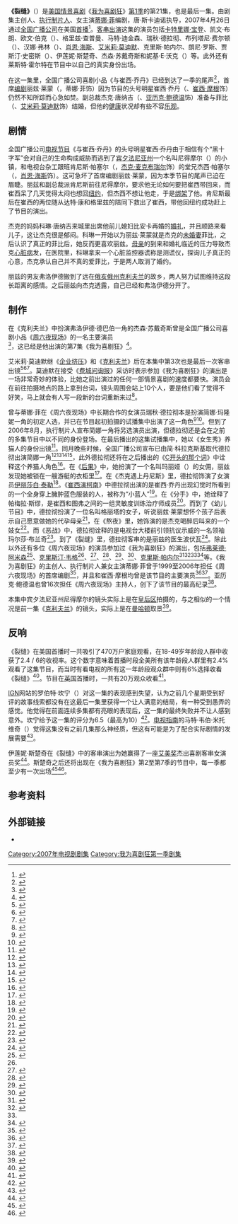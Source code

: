 {{noteTA
|G1=Movie
|G2=Show
|1=zh-cn:我为喜剧狂; zh-tw:超級製作人; zh-hk:娛樂揸Fit人;
|2=zh-hk:嘉芙蓮娜·寶頓;zh-cn:卡特里娜·宝登
|3=zh-hk:珍·嘉露絲姬;zh-cn=简·科拉克斯基;
}}
{{Infobox television episode
| Title        = 裂缝
| Series       = [[我为喜剧狂|我为喜剧狂]]
| Image        =  <!-- No-free image with insufficient rationale [[Image:30_Rock_season_1_episode_21.png|250px]] -->
| Caption      = Liz, Colleen and Phoebe visit Jack in the hospital.
| Season       = 1
| Episode      = 21
| Airdate      = {{Start date|2007|04|26}}
| Production   = 121
| Writer       = [[蒂娜·菲|蒂娜·菲]]
| Director     = {{link-en|唐·斯卡迪诺|Don Scardino}}
| Music        =
| Photographer = 瓦尼亚·西恩祖尔（{{lang|en|Vanja Černjul}}）
| Guests       = [[卡特里娜·宝登|卡特里娜·宝登]]饰施乐·泽洛克斯（{{lang|en|Cerie Xerox}}）<br>凯文·布朗（{{lang|en|Kevin Brown}}）饰达特·康·斯莱特里（{{lang|en|Dot Com Slattery}}）<br />格里兹·查普曼（{{lang|en|Grizz Chapman}}）饰格里兹·格里斯伍德（{{lang|en|Grizz Griswold}}）<br>{{link-en|马特·迪金森|Matt Dickinson}}饰杰克的助理<br>{{link-en|瑞秋·德拉彻|Rachel Dratch}}饰波伏瓦医生（{{lang|en|Dr. Beauvoir}}）<br>[[肖恩·海斯|肖恩·海斯]]饰杰西·帕塞尔（{{lang|en|Jesse Parcell}}）<br>[[莱斯特·霍尔特|莱斯特·霍尔特]]以自己的真实身份出场<br>[[艾米莉·莫迪默|艾米莉·莫迪默]]饰菲比（{{lang|en|Phoebe}}）<br>[[克里斯·帕内尔|克里斯·帕内尔]]饰里奥·斯派西曼医生（{{lang|en|Dr. Leo Spaceman}}）<br>朗尼·罗斯（{{lang|en|Lonny Ross}}）饰乔什·吉拉德（{{lang|en|Josh Girard}}）<br>{{link-en|伊莲妮·斯楚奇|Elaine Stritch}}饰科琳·唐纳吉（{{lang|en|Colleen Donaghy}}）<br>[[杰森·苏戴奇斯|杰森·苏戴奇斯]]饰弗洛伊德·德巴伯（{{lang|en|Floyd DeBarber}}）
| Episode list = [[我为喜剧狂_(第1季)|《我为喜剧狂》第1季]]<br>[[我为喜剧狂剧集列表|《我为喜剧狂》剧集列表]]
| Prev         = [[克利夫兰_(我为喜剧狂)|克利夫兰]]
| Next         = [[宋飞的视野|宋飞的视野]]
}}

'''《裂缝》'''（{{lang|en|''Hiatus''}}）是[[美国|美国]][[情景喜剧|情景喜剧]]《[[我为喜剧狂|我为喜剧狂]]》[[我为喜剧狂_(第1季)|第1季]]的第21集，也是最后一集。由剧集主创人、[[执行制片人|执行制片人]]、女主演[[蒂娜·菲|蒂娜·菲]]编剧，唐·斯卡迪诺执导，2007年4月26日通过[[全国广播公司|全国广播公司]]在美国[[首演|首播]]<ref name="screen rush">{{cite web |url=http://www.screenrush.co.uk/television/television-813/season-2600/ |title=30 Rock: Episodes |publisher=Screenrush (AlloCiné) |accessdate=2013-07-28 |location=London |archiveurl=https://web.archive.org/web/20120730001543/http://www.screenrush.co.uk/television/television-813/season-2600/ |archivedate=2012-07-30 |deadurl=no }}</ref>。[[友情客串|客串出演]]这集的演员包括[[卡特里娜·宝登|卡特里娜·宝登]]、凯文·布朗、欧文·伯克（{{lang|en|Owen Burke}}）、格里兹·查普曼、马特·迪金森、瑞秋·德拉彻、布列塔尼·费尔顿（{{lang|en|Brittany Felton}}）、汉娜·弗林（{{lang|en|Hannah Flynn}}）、[[肖恩·海斯|肖恩·海斯]]、[[艾米莉·莫迪默|艾米莉·莫迪默]]、克里斯·帕内尔、朗尼·罗斯、贾斯汀·史密斯（{{lang|en|Justin Smith}}）、伊莲妮·斯楚奇、杰森·苏戴奇斯和妮基·E·沃克（{{lang|en|Nikki E. Walker}}）等。此外还有莱斯特·霍尔特在节目中以自己的真实身份出场。

在这一集里，全国广播公司喜剧小品《{{lang|en|TGS}}与崔西·乔丹》已经到达了一季的尾声<ref name="119ref">{{cite episode |title=Corporate Crush |series=30 Rock |credits=John Riggi (writer); Don Scardino (director) |network=NBC Universal |station=NBC |airdate=2007-04-12 |season=1 |number=19}}</ref>，首席[[编剧|编剧]]丽兹·莱蒙（{{lang|en|Liz Lemon}}，蒂娜·菲饰）因为节目的头号明星崔西·乔丹（{{lang|en|Tracy Jordan}}、[[崔西·摩根|崔西·摩根]]饰）仍然不知所踪而心急如焚。副总裁杰克·唐纳吉（{{lang|en|Jack Donaghy}}、[[亚历克·鲍德温|亚历克·鲍德温]]饰）准备与菲比（{{lang|en|Phoebe}}、[[艾米莉·莫迪默|艾米莉·莫迪默]]饰）结婚，但他的[[健康|健康]]状况却有些不容[[乐观|乐观]]。

==剧情==
全国广播公司[[电视节目|电视节目]]《{{lang|en|TGS}}与崔西·乔丹》的头号明星崔西·乔丹由于相信有个“黑十字军”会对自己的生命构成威胁而逃到了[[宾夕法尼亚州|宾夕法尼亚州]]一个名叫尼得摩尔（{{lang|en|Needmore}}）的小镇，和电视台杂工跟班肯尼斯·帕塞尔（{{lang|en|Kenneth Parcell}}，[[杰克·麦克布瑞尔|杰克·麦克布瑞尔]]饰）的堂兄杰西·帕塞尔（{{lang|en|Jesse Parcell}}，[[肖恩·海斯|肖恩·海斯]]饰）。这可急坏了首席编剧丽兹·莱蒙，因为本季节目的尾声已迫在眉睫。丽兹和副总裁派肯尼斯前往尼得摩尔，要求他无论如何要把崔西带回来，而崔西呆了几天觉得太闷也想回[[纽约|纽约]]，但杰西不想让他走，于是[[绑架|绑架]]了他。肯尼斯最后在崔西的两位随从达特·康和格里兹的陪同下救出了崔西，带他回纽约成功赶上了节目的演出。

杰克的妈妈科琳·唐纳吉来城里出席他前儿媳妇比安卡再婚的[[婚礼|婚礼]]，并且顺路来看儿子，这让杰克很是郁闷。科琳一开始以为丽兹·莱蒙就是杰克的[[未婚妻|未婚妻]]菲比，之后认识了真正的菲比后，她反而更喜欢丽兹。[[母亲|母亲]]的到来和婚礼临近的压力导致杰克[[心脏病|心脏病]]发，在医院里，科琳拿来一个心脏监控器谎称是测谎仪，探询儿子真正的心意，杰克承认自己并不真的爱菲比，于是两人取消了婚约。

丽兹的男友弗洛伊德搬到了远在[[俄亥俄州|俄亥俄州]][[克利夫兰_(俄亥俄州)|克利夫兰]]的故乡，两人努力试图维持这段长距离的感情。之后丽兹向杰克透露，自己已经和弗洛伊德分开了。

==制作==
在《克利夫兰》中扮演弗洛伊德·德巴伯一角的杰森·苏戴奇斯曾是全国广播公司喜剧小品《[[周六夜现场|周六夜现场]]》的一名主要演员<ref name="sudeikis">{{cite news|first=Whitney|last=Matheson|title=A chat with ... ''30 Rock'' and ''SNL'' star Jason Sudeikis|url=http://content.usatoday.com/communities/popcandy/post/2007/04/159575/1|work=USA Today|date=2007-04-19|accessdate=2013-07-31|archive-date=2013-07-31|archive-url=https://web.archive.org/web/20130731101104/http://content.usatoday.com/communities/popcandy/post/2007/04/159575/1|dead-url=no}}</ref>，这已经是他出演的第7集《我为喜剧狂》<ref>{{cite web |url=http://www.imdb.com/name/nm0837177/filmoseries#tt0496424 |title=Jason Sudeikis — Filmography by TV series |accessdate=2013-08-10 |publisher=IMDb |archiveurl=https://web.archive.org/web/20120118061656/http://www.imdb.com/name/nm0837177/filmoseries#tt0496424 |archivedate=2012-01-18 |deadurl=no }}</ref>。

艾米莉·莫迪默继《[[企业挤压|企业挤压]]》和《[[克利夫兰_(我为喜剧狂)|克利夫兰]]》后在本集中第3次也是最后一次客串出镜<ref>{{cite web |url=http://www.imdb.com/name/nm0607865/ |title=Emily Mortimer |accessdate=2013-08-10 |publisher=IMDb |archiveurl=https://web.archive.org/web/20130807202853/http://www.imdb.com/name/nm0607865/ |archivedate=2013-08-07 |deadurl=no }}</ref><ref>{{cite news |first=Robert |last=Canning |url=http://www.ign.com/articles/2007/04/20/30-rock-cleveland-review |title=30 Rock: "Cleveland" Review |accessdate=2010-04-05 |date=2007-04-20 |publisher=IGN TV |archiveurl=https://web.archive.org/web/20120612020950/http://tv.ign.com/articles/782/782310p1.html |archivedate=2012-06-12 |deadurl=no }}</ref><ref>{{cite news |first=Mary Elizabeth |last=Williams |url=http://www.salon.com/entertainment/tv/review/2007/04/27/30_rock/print.html |archiveurl=https://web.archive.org/web/20110605075438/http://www.salon.com/entertainment/tv/review/2007/04/27/30_rock/print.html |archivedate=2011-06-05 |deadurl=yes |title=Finale wrap-up: "30 Rock" |accessdate=2011-06-05 |date=2007-04-27 |publisher=Salon.com }}</ref>。莫迪默在接受《[[费城问询报|费城问询报]]》采访时表示参加《我为喜剧狂》的演出是一场非常奇妙的体验，比她之前出演过的任何一部情景喜剧的速度都要快。演员会在前往拍摄地点的路上拿到台词，镜头周围会站上10个人，要是他们看了觉得不好笑，马上就会有人写一段新的台词重新来过<ref>{{cite news |first=Howard |last=Gensler |url=http://articles.philly.com/2007-10-19/entertainment/24996403_1_room-service-real-girl-emily-mortimer |title=Emily Mortimer enjoys her work in 'Lars and the Real Girl' |accessdate=2013-08-10 |date=2007-10-19 |work=The Philadelphia Inquirer |archiveurl=https://web.archive.org/web/20121018221515/http://articles.philly.com/2007-10-19/entertainment/24996403_1_room-service-real-girl-emily-mortimer |archivedate=2012-10-18 |deadurl=no }}</ref>。

曾与蒂娜·菲在《周六夜现场》中长期合作的女演员瑞秋·德拉彻本是扮演简娜·玛隆妮一角的初定人选，并已在节目起初拍摄的试播集中出演了这一角色<ref>{{cite news |first=Justin |last=Ravitz |title=Unemployment’s a Downer for ''SNL''-er Dratch |url=http://nymag.com/news/intelligencer/45792/ |publisher=''New York Magazine'' |date=2008-04-07 |accessdate=2013-07-28 |archiveurl=https://web.archive.org/web/20121013011052/http://nymag.com/news/intelligencer/45792/ |archivedate=2012-10-13 |deadurl=no }}</ref><ref name="ew fine">{{cite news |first=Kristen |last=Baldwin |url=http://www.ew.com/ew/article/0,,20033897_2,00.html |title=One Fine Fey |accessdate=2013-07-31 |date=2007-04-10 |work=Entertainment Weekly |page=2 |archiveurl=https://web.archive.org/web/20121018010111/http://www.ew.com/ew/article/0%2C%2C20033897_2%2C00.html |archivedate=2012-10-18 |deadurl=no }}</ref>。但到了2006年8月，执行制片人{{link-en|洛恩·迈克尔斯|Lorne Michaels}}宣布简娜一角将另选演员出演，但德拉彻还是会在之前的多集节目中以不同的身份登场。在最后播出的这集试播集中，她以《女生秀》养猫人的身份出镜<ref name="michaelsaboutdratch">{{cite news |first=Michael |last=Schneider |title=Inside Move: Dratch latched to multiple ''Rock'' roles |url=http://variety.com/2006/scene/news/inside-move-dratch-latched-to-multiple-rock-roles-1200342025/ |publisher=''Variety'' |date=2006-08-14 |accessdate=2013-07-28 |archiveurl=https://web.archive.org/web/20120516190758/http://www.variety.com/index.asp?layout=story&articleID=VR1117948462&cs=1 |archivedate=2012-05-16 |deadurl=no }}</ref>。同月晚些时候，全国广播公司宣布已由简·科拉克斯基取代德拉彻出演简娜一角<ref name="dratchout">{{cite news |url=http://www.zap2it.com/tv/news/zap-janekrakowskijoins30rock,0,1779072.story?coll=zap-tv-headlines |title='Ally' Cat Krakowski Joins '30 Rock' |accessdate=2013-07-28 |date=2006-08-17 |publisher=Zap2it |archiveurl=https://web.archive.org/web/20120927030648/http://www.zap2it.com/tv/news/zap-janekrakowskijoins30rock%2C0%2C1779072.story?coll=zap-tv-headlines |archivedate=2012-09-27 |deadurl=yes }}</ref><ref name="dratchout_2">{{cite news|first=Joel |last=Keller |title=Jane Krakowski added to ''30 Rock'' |url=http://www.aoltv.com/2006/08/17/jane-krakowski-added-to-30-rock/ |publisher=''AOL''-{}-'s TV Squad |date=2008-08-17 |accessdate=2013-07-28 |archiveurl=https://web.archive.org/web/20120813214025/http://www.aoltv.com/2006/08/17/jane-krakowski-added-to-30-rock/ |deadurl=no |archivedate=2012-08-13 }}</ref><ref name="dratchout_3">{{cite news |first=Colin |last=Mahan |title=''30 Rock'' adds Jane Krakowski |url=http://www.tv.com/news/30-rock-adds-jane-krakowski--5917/ |publisher=TV.com |date=2006-08-16 |accessdate=2013-07-28 |archiveurl=https://web.archive.org/web/20080615234403/http://www.tv.com/ally-mcbeal/show/168/story/5917.htmlom_act%3Dconvert%26om_clk%3Dheadlinessh |archivedate=2008-06-15 |deadurl=no }}</ref><ref>{{cite news |first=Rebecca |last=Traister |url=http://www.salon.com/life/broadsheet/2010/04/14/tina_fey_backlash/ |title=The Tina Fey backlash |accessdate=2013-07-31 |date=2010-04-14 |publisher=Salon.com |archiveurl=https://web.archive.org/web/20110820213538/http://www.salon.com/life/broadsheet/2010/04/14/tina_fey_backlash |archivedate=2011-08-20 |deadurl=no }}</ref>，此外德拉彻还将在之后播出的《[[C开头的那个词|C开头的那个词]]》中诠释这个养猫人角色<ref name="plotreference">{{cite episode |title=Pilot |episodelink=试播集 (我为喜剧狂) |series=30 Rock |credits=Writer: Tina Fey; Director: Adam Bernstein |network=NBC Universal |station=NBC |airdate=2006-10-11 |season=1 |number=1}}</ref>。在《[[后果_(我为喜剧狂)|后果]]》中，她扮演了一个名叫玛丽娅（{{lang|en|Maria}}）的女佣，丽兹发现她被锁在一艘游艇的衣柜里<ref name="theaftermath">{{cite episode |title=The Aftermath |series=30 Rock |serieslink=我为喜剧狂 |credits=Writer: Tina Fey; Director: Adam Bernstein |network=NBC Universal |station=NBC |airdate=2006-10-18 |season=1 |number=2}}</ref>。在《杰克遇上丹尼斯》里，德拉彻饰演了女演员[[伊丽莎白·泰勒|伊丽莎白·泰勒]]<ref>{{cite episode |title=Jack Meets Dennis |series=30 Rock |credits=Writer: Jack Burditt; Director: Juan J. Campanella |network=NBC Universal |station=NBC |airdate=2006-11-30 |season=1 |number=6}}</ref>。《[[崔西演柯南|崔西演柯南]]》中德拉彻出演的是崔西·乔丹出现幻觉时所看到的一个全身穿上臃肿蓝色服装的人，被称为“小蓝人”<ref name="tracydoesconan">{{cite episode |title=Tracy Does Conan|series=30 Rock |credits=Writer: Tina Fey; Director: Adam Bernstein |network[NBC Universal |station=NBC |airdate=2006-12-07 |season=1 |number=7}}</ref>。在《分手》中，她诠释了帕梅拉·斯缪，是崔西和图弗之间的一组灵敏度训练治疗师成员<ref name="break">{{cite web |url=http://www.imdb.com/title/tt0905647/ |title="30 Rock" The Break-Up (2006) |accessdate=2013-08-01 |publisher=IMDb |archiveurl=https://web.archive.org/web/20120802103415/http://www.imdb.com/title/tt0905647/ |archivedate=2012-08-02 |deadurl=no }}</ref>。而到了《幼儿节目》中，德拉彻扮演了一位名叫格丽塔的女子，听说丽兹·莱蒙想怀个孩子后表示自己愿意做她的代孕母亲<ref name="baby show">{{cite episode |title=The Baby Show |series=30 Rock |credits=Writer: Jack Burditt; Director: Michael Engler |network=NBC Universal |station=NBC |airdate=2007-01-04 |season=1 |number=9}}</ref>，在《熬夜》里，她饰演的是杰克喝醉后叫来的一个妓女<ref>{{cite episode |title=Up All Night |series=30 Rock |credits=Writer: Tina Fey; Director: Michael Engler |network=NBC Universal |station=NBC |airdate=2007-02-08 |season=1 |number=13}}</ref>。而《恶战》中，德拉彻诠释的是电视台大楼前引领抗议示威的一名领袖玛尔莎·布兰奇<ref name="theaftermath2">{{cite episode |title=Hard Ball |series=30 Rock |credits=Writer: Matt Hubbard; Director: Don Scardino |network=NBC Universal |station=NBC |airdate=2007-02-22 |season=1 |number=15}}</ref>。到了《裂缝》里，德拉彻客串的是丽兹的医生波伏瓦<ref name="hiatus">{{cite episode |title=Hiatus |series=30 Rock |credits=Tina Fey (writer); Don Scardino (director) |network=NBC Universal |station=NBC |airdate=2007-04-26 |season=1 |number=21}}</ref>。除此以外还有多位《周六夜现场》的演员参加过《我为喜剧狂》的演出，包括[[弗莱德·阿米森|弗莱德·阿米森]]<ref name="somebody to love">{{cite news |first=Robert |last=Canning |url=http://uk.ign.com/articles/2007/11/16/30-rock-somebody-to-love-review |title=''30 Rock'': "Somebody to Love" Review |accessdate=2013-07-31 |publisher=IGN |archiveurl=https://web.archive.org/web/20121022114115/http://www.ign.com/articles/2007/11/16/30-rock-somebody-to-love-review |archivedate=2012-10-22 |deadurl=no }}</ref>、[[克里斯汀·韦格|克里斯汀·韦格]]<ref name="somebody to love" />、{{link-en|威尔·福特|Will Forte}}<ref>{{cite news |url=http://www.tvguide.com/episode-recaps/30-rock/february-1-2007-5916.aspx |first=Matt |last=Webb Mitovich |title=February 1, 2007: "It Feels Good to Laugh" |accessdate=2013-07-31 |date=2007-02-02 |work=TV Guide |archiveurl=https://web.archive.org/web/20121019174231/http://www.tvguide.com/tvshows/30-rock/episode-12-season-1/281135 |archivedate=2012-10-19 |deadurl=yes }}</ref>、{{link-en|莫莉·香侬|Molly Shannon}}<ref>{{cite episode |title=The Fighting Irish |series=30 Rock |credits=Writer: Jack Burditt; Director: Dennie Gordon |network=NBC Universal |station=NBC |airdate=2007-03-08 |season=1 |number=17}}</ref>、{{link-en|霍拉提奥·桑斯|Horatio Sanz}}<ref>{{cite web |url=http://tv.yahoo.com/30-rock/show/anna-howard-shaw-day/episode/229969/castcrew;_ylt=ApAQxiuPKcM.m1DE6hlJnR6xo9EF |title=30 Rock — Anna Howard Shaw Day |accessdate=2011-06-15 |publisher=Yahoo! TV |archiveurl=https://web.archive.org/web/20110615061125/http://tv.yahoo.com/30-rock/show/anna-howard-shaw-day/episode/229969/castcrew%3B_ylt%3DApAQxiuPKcM.m1DE6hlJnR6xo9EF |archivedate=2011-06-15 |deadurl=yes }}</ref>、{{link-en|简·霍克斯|Jan Hooks}}<ref>{{cite news |first=Alan |last=Sepinwall |url=http://www.nj.com/entertainment/tv/index.ssf/2010/02/30_rock_verna_jan_hooks_guest-.html |title=30 Rock, 'Verna': Jan Hooks guest-stars |accessdate=2013-08-02 |date=2010-02-04 |work=The Star-Ledger |archiveurl=https://web.archive.org/web/20121010221813/http://www.nj.com/entertainment/tv/index.ssf/2010/02/30_rock_verna_jan_hooks_guest-.html |archivedate=2012-10-10 |deadurl=no }}</ref>、[[克里斯·帕内尔|克里斯·帕内尔]]<ref>{{cite web |url=http://tv.yahoo.com/30-rock/show/the-baby-show/episode/115158/castcrew;_ylt=AvuPPAZBbLa7hQG9q4bBRVivo9EF |title=30 Rock — The Baby Show |accessdate=2010-04-21 |publisher=Yahoo! TV |archiveurl=https://web.archive.org/web/20110615060804/http://tv.yahoo.com/30-rock/show/the-baby-show/episode/115158/castcrew%3B_ylt%3DAvuPPAZBbLa7hQG9q4bBRVivo9EF |archivedate=2011-06-15 |deadurl=yes }}</ref><ref>{{cite web |url=http://www.imdb.com/title/tt0931394/ |title=30 Rock The Baby Show (TV Episode 2007) |publisher=IMDb |accessdate=2013-08-02 |archiveurl=https://web.archive.org/web/20110909071159/http://www.imdb.com/title/tt0931394/ |archivedate=2011-09-09 |deadurl=no }}</ref><ref name="baby show" /><ref name="parnell">{{cite news |first=Annie |last=Barrett |authorlink= |coauthors= |title=What ''SNL'' alums besides Chris Parnell should guest on ''30 Rock''? |url=http://popwatch.ew.com/2006/12/07/what_snl_alums_/ |work= |publisher=''Entertainment Weekly'' |date=2006-12-07 |accessdate=2013-08-01 |archiveurl=https://web.archive.org/web/20130608163606/http://popwatch.ew.com/2006/12/07/what_snl_alums_/ |archivedate=2013-06-08 |deadurl=no }}</ref>等。《我为喜剧狂》的主创人、执行制片人兼女主演蒂娜·菲曾于1999至2006年担任《周六夜现场》的首席编剧<ref>{{cite news |first=Christopher |last=Goodwin |url=http://www.theguardian.com/lifeandstyle/2008/may/11/women.television |title=And funny with it |accessdate=2013-07-31 |date=2008-05-11 |work=The Guardian |archiveurl=https://web.archive.org/web/20090225222859/http://www.guardian.co.uk/lifeandstyle/2008/may/11/women.television |archivedate=2009-02-25 |deadurl=no }}</ref>，并且和崔西·摩根均曾是该节目的主要演员<ref>{{cite news|url=http://uk.ign.com/articles/2006/10/18/ign-interview-30-rocks-tracy-morgan |title=IGN Interview: ''30 Rock''-{}-'s Tracy Morgan |accessdate=2010-03-27 |last=Fickett |first=Travis |date=2006-10-17 |publisher=IGN |archiveurl=https://web.archive.org/web/20130728020822/http://www.ign.com/articles/2006/10/18/ign-interview-30-rocks-tracy-morgan |archivedate=2013-07-28 |deadurl=no }}</ref><ref name="tinafey_yahoo">{{cite web|url=http://tv.yahoo.com/person/tina-fey/biography.html|title=Tina Fey Biography|accessdate=2013-08-01|last=|first=|coauthors=|date=|work=|publisher=''Yahoo!''|deadurl=yes|archiveurl=https://web.archive.org/web/20130801081437/http://tv.yahoo.com/person/tina-fey/biography.html|archivedate=2013-08-01}}</ref>。亚历克·鲍德温也曾16次担任《周六夜现场》主持人，创下了该节目的最高纪录<ref name="alec_snl">{{cite episode |title=Alec Baldwin/Christina Aguilera |episodelink= |series=Saturday Night Live |serieslink=周六夜现场 |credits= |network=NBC Universal |station=NBC |airdate=2006-11-11 |season=32 |seriesno= |number=5 |minutes= }}</ref>。

本集中宾夕法尼亚州尼得摩尔的镜头实际上是在[[皇后区|皇后区]]拍摄的，与之相似的一个情况是前一集《[[克利夫兰_(我为喜剧狂)|克利夫兰]]》的镜头，实际上是在[[曼哈顿|曼哈顿]]取景<ref name="cleveneedmorelocations">{{cite news|first=Matt |last=Webb Mitovich |title=Funny Business: Tina Fey Previews ''30 Rock''-{}-'s Future |url=http://www.tvguide.com/news/funny-business-tina-38033.aspx |publisher=''TV Guide'' |date=2007-06-12 |accessdate=2013-08-12 |archiveurl=https://web.archive.org/web/20121019005136/http://www.tvguide.com/news/funny-business-tina-38033.aspx |archivedate=2012-10-19 |deadurl=no }}</ref>。

==反响==
《裂缝》在美国首播时一共吸引了470万户家庭观看，在18-49岁年龄段人群中收获了2.4 / 6的收视率。这个数字意味着首播时段全美所有该年龄段人群里有2.4%观看了这集节目，而当时有看电视的所有这一年龄段观众群中则有6%选择收看《裂缝》<ref name="ratings_1">{{cite press release |title=NBC Ratings Results For The Week Of April 23–29 |publisher=''NBC Universal Media Village'' |date=2007-05-01 |url=http://www.abcmedianet.com/web/dnr/dispDNR.aspx?id=050107_08 |language= |accessdate=2013-08-13 |quote=Thursday from 9-9:31 p.m. ET, ''30 Rock'' averaged a 2.4/6 in 18–49 and 4.7 million viewers overall. |archiveurl=https://web.archive.org/web/20120308091207/http://www.abcmedianet.com/web/dnr/dispDNR.aspx?id=050107_08 |archivedate=2012-03-08 |deadurl=yes }}</ref>。节目在[[英国|英国]]首播时，一共有20万观众收看<ref>{{cite news |first=Leigh |last=Holmwood |authorlink= |coauthors= |title=Channel 4 shifts ''Brothers and Sisters'' to E4 |url=http://www.theguardian.com/media/2008/mar/28/channel4.television |work= |publisher=''Media Guardian'' |date=2008-03-28 |accessdate=2013-08-13 |archiveurl=https://web.archive.org/web/20121113023957/http://www.guardian.co.uk/media/2008/mar/28/channel4.television |archivedate=2012-11-13 |deadurl=no }}</ref>。

[[IGN|IGN]]网站的罗伯特·坎宁（{{lang|en|Robert Canning}}）对这一集的表现感到失望，认为之前几个星期受到好评的故事线索都没有在这最后一集里获得一个让人满意的结局，有一种受到愚弄的感觉。他觉得在前面连续多集都有亮眼的表现后，这一集的最终失败并不让人感到意外。坎宁给予这一集的评分为6.5（最高为10）<ref name="ign">{{cite web |url=http://uk.ign.com/articles/2007/04/27/30-rock-hiatus-review |title=''30 Rock'': "Hiatus" Review |accessdate=2013-08-13 |last=Canning |first=Robert |coauthors= |date=2007-04-27 |work= |publisher=IGN |archiveurl=https://web.archive.org/web/20120209221405/http://uk.tv.ign.com/articles/784/784057p1.html |archivedate=2012-02-09 |deadurl=no }}</ref>。[[电视指南_(美国杂志)|电视指南]]的马特·韦伯·米托维奇（{{lang|en|Matt Webb Mitovich}}）觉得这集没有之前几集那么神经质，但这有可能是为了配合实际剧情的发展需要<ref name="tvguide">{{cite web |url=http://www.tvguide.com/tvshows/30-rock/episode-21-season-1/281135 |title=April 26, 2007: "I Nearly Wet My Other Pair of Underpants!" |accessdate=2013-08-13 |last=Webb Mitovich |first=Matt |coauthors= |date=2007-04-27 |work= |publisher=''TV Guide'' |archiveurl=https://web.archive.org/web/20080515182830/http://community.tvguide.com/blog-entry/TV-Show-Blog/30-Rock/April-26-2007/800013726 |archivedate=2008-05-15 |deadurl=no }}</ref>。

伊莲妮·斯楚奇在《裂缝》中的客串演出为她赢得了一座[[艾美奖|艾美奖]]杰出喜剧客串女演员奖<ref name="07emmywinners">{{cite press release |title=Academy of Television Arts and Sciences 59th Primetime Emmy Awards |publisher=''Academy of Television Arts & Sciences'' |date=2007-09-16 |url=http://www.emmys.org/downloads/2007/pte59emmywinners.pdf |format=PDF |accessdate=2009-03-25 |archiveurl=https://web.archive.org/web/20090326061816/http://www.emmys.org/downloads/2007/pte59emmywinners.pdf |archivedate=2009-03-26 |deadurl=yes }}</ref>。斯楚奇之后还将出现在《我为喜剧狂》第2至第7季的节目中，每一季都至少有一次出场<ref name="colleen209">{{cite web |url=http://uk.ign.com/articles/2007/12/14/30-rock-episode-209-review |title=''30 Rock'': "Episode 209" Review |accessdate=2013-08-13 |last=Canning |first=Robert |coauthors= |date=2007-12-14 |work= |publisher=IGN |archiveurl=https://web.archive.org/web/20120209221411/http://uk.tv.ign.com/articles/841/841543p1.html |archivedate=2012-02-09 |deadurl=no }}</ref><ref>{{cite web |url=http://www.imdb.com/name/nm0834626/filmoseries#tt0496424 |title=Filmography by TV series for Elaine Stritch |accessdate=2013-08-13 |deadurl=no |publisher=IMDb |archiveurl=https://web.archive.org/web/20120203041919/http://www.imdb.com/name/nm0834626/filmoseries#tt0496424 |archivedate=2012-02-03 }}</ref>。

==参考资料==
{{reflist|2}}

== 外部链接 ==
* {{IMDb episode|1001571}}

{{30 Rock Season One}}
{{portal bar|电视剧|美国}}
[[Category:2007年电视剧剧集|Category:2007年电视剧剧集]]
[[Category:我为喜剧狂第一季剧集|Category:我为喜剧狂第一季剧集]]

{{Good article}}